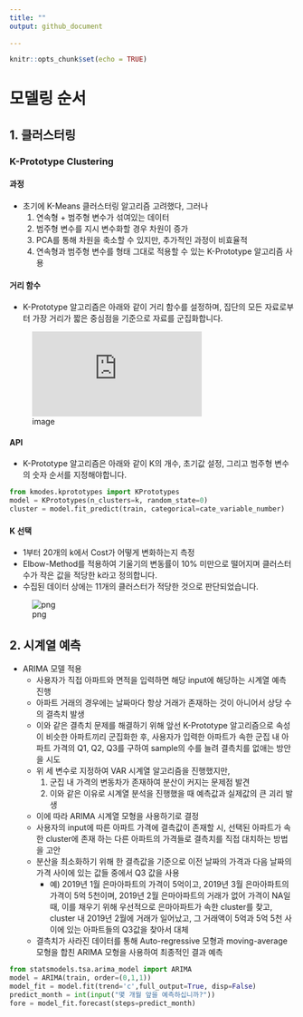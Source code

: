 ```yaml
---
title: ""
output: github_document
  
---
```


```r
knitr::opts_chunk$set(echo = TRUE)
```

# 모델링 순서

## 1. 클러스터링
### K-Prototype Clustering

#### 과정
- 초기에 K-Means 클러스터링 알고리즘 고려했다, 그러나
  1) 연속형 + 범주형 변수가 섞여있는 데이터
  2) 범주형 변수를 지시 변수화할 경우 차원이 증가
  3) PCA를 통해 차원을 축소할 수 있지만, 추가적인 과정이 비효율적
  4) 연속형과 범주형 변수를 형태 그대로 적용할 수 있는 K-Prototype 알고리즘 사용

#### 거리 함수
- K-Prototype 알고리즘은 아래와 같이 거리 함수를 설정하며, 집단의 모든 자료로부터 가장 거리가 짧은 중심점을 기준으로 자료를 군집화합니다.

![image](https://latex.codecogs.com/gif.latex?d%28X_i%2CQ_l%29%3D%5Csum_%7Bj%3D1%7D%5E%7Bm_r%7D%28x_%7Bij%7D%5Er-q_%7Blj%7D%5Er%29%5E2%20&plus;%20%5Cgamma_l%5Csum_%7Bj%3D1%7D%5E%7Bm_c%7D%5Cdelta%28x_%7Bij%7D%5Ec%2Cq_%7Blj%7D%5Ec%29)

#### API
- K-Prototype 알고리즘은 아래와 같이 K의 개수, 초기값 설정, 그리고 범주형 변수의 숫자 순서를 지정해야합니다.
```python
from kmodes.kprototypes import KPrototypes
model = KPrototypes(n_clusters=k, random_state=0)
cluster = model.fit_predict(train, categorical=cate_variable_number)
```
#### K 선택
- 1부터 20개의 k에서 Cost가 어떻게 변화하는지 측정
- Elbow-Method를 적용하여 기울기의 변동률이 10% 미만으로 떨어지며 클러스터 수가 작은 값을 적당한 k라고 정의합니다.
- 수집된 데이터 상에는 11개의 클러스터가 적당한 것으로 판단되었습니다.

![png](pics/model_image_01.png)

## 2. 시계열 예측
- ARIMA 모델 적용
  - 사용자가 직접 아파트와 면적을 입력하면 해당 input에 해당하는 시계열 예측 진행
  - 아파트 거래의 경우에는 날짜마다 항상 거래가 존재하는 것이 아니어서 상당 수의 결측치 발생
  - 이와 같은 결측치 문제를 해결하기 위해 앞선 K-Prototype 알고리즘으로 속성이 비슷한 아파트끼리 군집화한 후, 사용자가 입력한 아파트가 속한 군집 내 아파트 가격의 Q1, Q2, Q3를 구하여 sample의 수를 늘려 결측치를 없애는 방안을 시도
  - 위 세 변수로 지정하여 VAR 시계열 알고리즘을 진행했지만,
    1) 군집 내 가격의 변동차가 존재하여 분산이 커지는 문제점 발견
    2) 이와 같은 이유로 시계열 분석을 진행했을 때 예측값과 실제값의 큰 괴리 발생
  - 이에 따라 ARIMA 시계열 모형을 사용하기로 결정
  - 사용자의 input에 따른 아파트 가격에 결측값이 존재할 시, 선택된 아파트가 속한 cluster에 존재 하는 다른 아파트의 가격들로 결측치를 직접 대치하는 방법을 고안
  - 분산을 최소화하기 위해 한 결측값을 기준으로 이전 날짜의 가격과 다음 날짜의 가격 사이에 있는 값들 중에서 Q3 값을 사용
    - 예) 2019년 1월 은마아파트의 가격이 5억이고, 2019년 3월 은마아파트의 가격이 5억 5천이며, 2019년 2월 은마아파트의 거래가 없어 가격이 NA일 때, 이를 채우기 위해 우선적으로 은마아파트가 속한 cluster를 찾고, cluster 내 2019년 2월에 거래가 일어났고, 그 거래액이 5억과 5억 5천 사이에 있는 아파트들의 Q3값을 찾아서 대체
  - 결측치가 사라진 데이터를 통해 Auto-regressive 모형과 moving-average 모형을 합친 ARIMA 모형을 사용하여 최종적인 결과 예측
  
```python
from statsmodels.tsa.arima_model import ARIMA
model = ARIMA(train, order=(0,1,1))
model_fit = model.fit(trend='c',full_output=True, disp=False)
predict_month = int(input("몇 개월 앞을 예측하십니까?"))
fore = model_fit.forecast(steps=predict_month)
```
